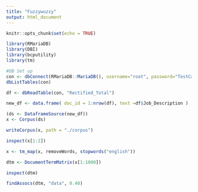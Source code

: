 ```yaml
---
title: "Fuzzywuzzy"
output: html_document
---
```


```r
knitr::opts_chunk$set(echo = TRUE)
```


```r
library(RMariaDB)
library(DBI)
library(bcputility)
library(tm)
```


```r
#DB Set up 
con <- dbConnect(RMariaDB::MariaDB(), username="root", password="TestCase123.", dbname ="basic", host="localhost")
dbListTables(con)
```

```r
df <- dbReadTable(con, "Rectified_Total")
```
```r
new_df <- data.frame( doc_id = 1:nrow(df), text =df$Job_Description )

```



```r
(ds <- DataframeSource(new_df))
x <- Corpus(ds)

```
```r
writeCorpus(x, path = "./corpus")
```

```r
inspect(x[1:2])
```
```r
x <- tm_map(x, removeWords, stopwords("english"))
```

```r
dtm <- DocumentTermMatrix(x[1:1000])
```

```r
inspect(dtm)
```

```r
findAssocs(dtm, "data", 0.40)
```

